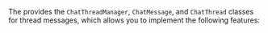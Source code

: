<PlatformWrapper platform="flutter">

The <Vg k="CHAT_SDK"/> provides the `ChatThreadManager`, `ChatMessage`, and `ChatThread` classes for thread messages, which allows you to implement the following features:

</PlatformWrapper>